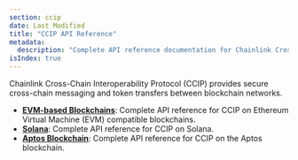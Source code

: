 ```yaml
---
section: ccip
date: Last Modified
title: "CCIP API Reference"
metadata:
  description: "Complete API reference documentation for Chainlink Cross-Chain Interoperability Protocol (CCIP). Access developer resources for EVM, Solana, and Aptos blockchains."
isIndex: true
---
```


Chainlink Cross-Chain Interoperability Protocol (CCIP) provides secure cross-chain messaging and token transfers between blockchain networks.

- **[EVM-based Blockchains](/ccip/api-reference/evm)**: Complete API reference for CCIP on Ethereum Virtual Machine (EVM) compatible blockchains.
- **[Solana](/ccip/api-reference/svm)**: Complete API reference for CCIP on Solana.
- **[Aptos Blockchain](/ccip/api-reference/aptos)**: Complete API reference for CCIP on the Aptos blockchain.
